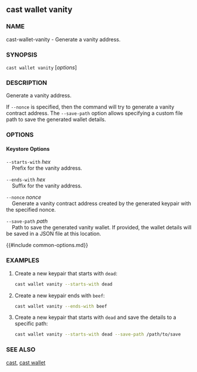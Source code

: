 ## cast wallet vanity

### NAME

cast-wallet-vanity - Generate a vanity address.

### SYNOPSIS

``cast wallet vanity`` [*options*]

### DESCRIPTION

Generate a vanity address.

If `--nonce` is specified, then the command will try to generate a vanity contract address. The `--save-path` option allows specifying a custom file path to save the generated wallet details.

### OPTIONS

#### Keystore Options

`--starts-with` *hex*  
&nbsp;&nbsp;&nbsp;&nbsp;Prefix for the vanity address.

`--ends-with` *hex*  
&nbsp;&nbsp;&nbsp;&nbsp;Suffix for the vanity address.

`--nonce` *nonce*  
&nbsp;&nbsp;&nbsp;&nbsp;Generate a vanity contract address created by the generated keypair with the specified nonce.

`--save-path` *path*  
&nbsp;&nbsp;&nbsp;&nbsp;Path to save the generated vanity wallet. If provided, the wallet details will be saved in a JSON file at this location.

{{#include common-options.md}}

### EXAMPLES

1. Create a new keypair that starts with `dead`:
    ```sh
    cast wallet vanity --starts-with dead
    ```

2. Create a new keypair ends with `beef`:
    ```sh
    cast wallet vanity --ends-with beef
    ```

3. Create a new keypair that starts with `dead` and save the details to a specific path:
    ```sh
    cast wallet vanity --starts-with dead --save-path /path/to/save
    ```

### SEE ALSO

[cast](./cast.md), [cast wallet](./cast-wallet.md)
